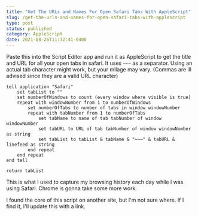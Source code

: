 ```yaml
---
title: "Get The URLs and Names For Open Safari Tabs With AppleScript"
slug: /get-the-urls-and-names-for-open-safari-tabs-with-applescript
type: post
status: published
category: AppleScript
date: 2021-08-26T11:32:41-0400
---
```


Paste this into the Script Editor app and run it as AppleScript to get the title and URL for all your open tabs in safari. It uses `~~~` as a separator. Using an actual tab character might work, but your milage may vary. (Commas are ill advised since they are a valid URL character)


```applescript
tell application "Safari"	set tabList to ""	set numberOfWindows to count (every window where visible is true)	repeat with windowNumber from 1 to numberOfWindows		set numberOfTabs to number of tabs in window windowNumber		repeat with tabNumber from 1 to numberOfTabs			set tabName to name of tab tabNumber of window windowNumber			set tabURL to URL of tab tabNumber of window windowNumber as string			set tabList to tabList & tabName & "~~~" & tabURL & linefeed as string		end repeat	end repeatend tellreturn tabList```

This is what I used to capture my browsing history each day while I was using Safari. Chrome is gonna take some more work.

I found the core of this script on another site, but I'm not sure where. If I find it, I'll update this with a link.

